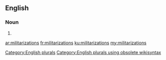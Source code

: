 ==English==

===Noun===
{{head|en}}

# {{plural of|militarization}}

[[Category:English plurals]][[Category:English plurals using obsolete wikisyntax]]

[[ar:militarizations]]
[[fr:militarizations]]
[[ku:militarizations]]
[[my:militarizations]]